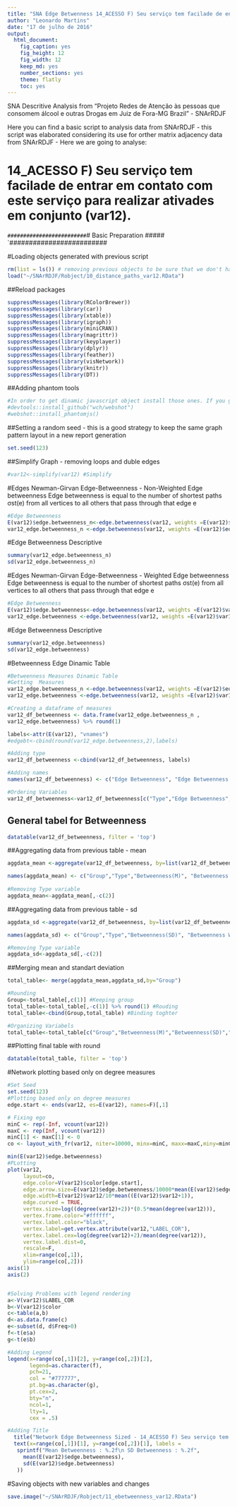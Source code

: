 ```yaml
---
title: "SNA Edge Betwenness 14_ACESSO F) Seu serviço tem facilade de entrar em contato com este serviço para realizar ativades em conjunto (var12)."
author: "Leonardo Martins"
date: "17 de julho de 2016"
output: 
  html_document: 
    fig_caption: yes
    fig_height: 12
    fig_width: 12
    keep_md: yes
    number_sections: yes
    theme: flatly
    toc: yes
---
```

SNA Descritive Analysis from "Projeto Redes de Atenção às pessoas que consomem álcool e outras Drogas em Juiz de Fora-MG   Brazil"  - SNArRDJF

Here you can find a basic script to analysis data from SNArRDJF - this script was elaborated considering its use for orther matrix adjacency data from SNArRDJF - Here we are going to analyse:

# 14_ACESSO F) Seu serviço tem facilade de entrar em contato com este serviço para realizar ativades em conjunto (var12).

`#########################
`# Basic Preparation #####
`#########################

#Loading objects generated with previous script 
```r
rm(list = ls()) # removing previous objects to be sure that we don't have objects conflicts name
load("~/SNArRDJF/Robject/10_distance_paths_var12.RData")
```
##Reload packages
```r
suppressMessages(library(RColorBrewer))
suppressMessages(library(car))
suppressMessages(library(xtable))
suppressMessages(library(igraph))
suppressMessages(library(miniCRAN))
suppressMessages(library(magrittr))
suppressMessages(library(keyplayer))
suppressMessages(library(dplyr))
suppressMessages(library(feather))
suppressMessages(library(visNetwork))
suppressMessages(library(knitr))
suppressMessages(library(DT))
```
##Adding phantom tools
```r
#In order to get dinamic javascript object install those ones. If you get problems installing go to Stackoverflow.com and type your error to discover what to do. In some cases the libraries need to be intalled in outside R libs.
#devtools::install_github("wch/webshot")
#webshot::install_phantomjs()
```
##Setting a random seed - this is a good strategy to keep the same graph pattern layout in a new report generation
```r
set.seed(123)
```

##Simplify Graph - removing loops and duble edges 
```r
#var12<-simplify(var12) #Simplify
```

#Edges Newman-Girvan Edge-Betweenness - Non-Weighted
Edge betweenness Edge betweenness is equal to the number of shortest paths σst(e) from all vertices to all others that pass through that edge e
```r
#Edge Betweenness
E(var12)$edge.betweenness_n<-edge.betweenness(var12, weights =E(var12)$equalone)
var12_edge.betweenness_n <-edge.betweenness(var12, weights =E(var12)$equalone)
```
#Edge Betweenness Descriptive
```r
summary(var12_edge.betweenness_n)
sd(var12_edge.betweenness_n)
```

#Edges Newman-Girvan Edge-Betweenness - Weighted
Edge betweenness Edge betweenness is equal to the number of shortest paths σst(e) from all vertices to all others that pass through that edge e
```r
#Edge Betweenness
E(var12)$edge.betweenness<-edge.betweenness(var12, weights =E(var12)$var12)
var12_edge.betweenness <-edge.betweenness(var12, weights =E(var12)$var12)
```
#Edge Betweenness Descriptive
```r
summary(var12_edge.betweenness)
sd(var12_edge.betweenness)
```

#Betweenness Edge Dinamic Table
```r
#Betweenness Measures Dinamic Table
#Getting  Measures
var12_edge.betweenness_n <-edge.betweenness(var12, weights =E(var12)$equalone)
var12_edge.betweenness <-edge.betweenness(var12, weights =E(var12)$var12)

#Creating a dataframe of measures
var12_df_betweenness <- data.frame(var12_edge.betweenness_n ,
var12_edge.betweenness) %>% round(1)

labels<-attr(E(var12), "vnames")
#edgebt<-cbind(round(var12_edge.betweenness,2),labels)

#Adding type
var12_df_betweenness <-cbind(var12_df_betweenness, labels)

#Adding names
names(var12_df_betweenness) <- c("Edge Betweenness", "Edge Betweenness Weighted", "Type")

#Ordering Variables
var12_df_betweenness<-var12_df_betweenness[c("Type","Edge Betweenness", "Edge Betweenness Weighted")]
```
## General tabel for Betweenness
```r
datatable(var12_df_betweenness, filter = 'top')
```
##Aggregating data from previous table - mean
```r
aggdata_mean <-aggregate(var12_df_betweenness, by=list(var12_df_betweenness$Type), FUN=mean, na.rm=TRUE)

names(aggdata_mean) <- c("Group","Type","Betweenness(M)", "Betweenness Weighted(M)")
  
#Removing Type variable
aggdata_mean<-aggdata_mean[,-c(2)]
```
##Aggregating data from previous table - sd
```r
aggdata_sd <-aggregate(var12_df_betweenness, by=list(var12_df_betweenness$Type), FUN=sd, na.rm=TRUE) 

names(aggdata_sd) <- c("Group","Type","Betweenness(SD)", "Betweenness Weighted(SD)")

#Removing Type variable
aggdata_sd<-aggdata_sd[,-c(2)]
```
##Merging mean and standart deviation
```r
total_table<- merge(aggdata_mean,aggdata_sd,by="Group")

#Rounding
Group<-total_table[,c(1)] #Keeping group
total_table<-total_table[,-c(1)] %>% round(1) #Rouding
total_table<-cbind(Group,total_table) #Binding toghter

#Organizing Variabels
total_table<-total_table[c("Group","Betweenness(M)","Betweenness(SD)","Betweenness Weighted(M)", "Betweenness Weighted(SD)")]
```
##Plotting final table with round
```r
datatable(total_table, filter = 'top')
```

#Network plotting based only on degree measures 
```r
#Set Seed
set.seed(123)
#Plotting based only on degree measures 
edge.start <- ends(var12, es=E(var12), names=F)[,1]

# Fixing ego
minC <- rep(-Inf, vcount(var12))
maxC <- rep(Inf, vcount(var12))
minC[1] <- maxC[1] <- 0
co <- layout_with_fr(var12, niter=10000, minx=minC, maxx=maxC,miny=minC, maxy=maxC, weights =E(var12)$edge.betweenness)

min(E(var12)$edge.betweenness)
#PLotting
plot(var12, 
     layout=co,
     edge.color=V(var12)$color[edge.start],
     edge.arrow.size=E(var12)$edge.betweenness/10000*mean(E(var12)$edge.betweenness+1),
     edge.width=E(var12)$var12/10*mean((E(var12)$var12+1)),
     edge.curved = TRUE,
     vertex.size=log((degree(var12)+2))*(0.5*mean(degree(var12))),
     vertex.frame.color="#ffffff",
     vertex.label.color="black",
     vertex.label=get.vertex.attribute(var12,"LABEL_COR"),
     vertex.label.cex=log(degree(var12)+2)/mean(degree(var12)),
     vertex.label.dist=0,
     rescale=F,
     xlim=range(co[,1]), 
     ylim=range(co[,2]))
axis(1)
axis(2)


#Solving Problems with legend rendering 
a<-V(var12)$LABEL_COR
b<-V(var12)$color
c<-table(a,b)
d<-as.data.frame(c)
e<-subset(d, d$Freq>0)
f<-t(e$a)
g<-t(e$b)

#Adding Legend
legend(x=range(co[,1])[2], y=range(co[,2])[2],
       legend=as.character(f),
       pch=21,
       col = "#777777", 
       pt.bg=as.character(g),
       pt.cex=2,
       bty="n", 
       ncol=1,
       lty=1,
       cex = .5)

#Adding Title
  title("Network Edge Betweenness Sized - 14_ACESSO F) Seu serviço tem facilade de entrar em contato com este serviço para realizar ativades em conjunto (var12).", sub = "Source: from authors ", cex = .5)
  text(x=range(co[,1])[1], y=range(co[,2])[1], labels = 
   sprintf("Mean Betweenness : %.2f\n SD Betweenness : %.2f",
     mean(E(var12)$edge.betweenness), 
     sd(E(var12)$edge.betweenness)
   ))
```


#Saving objects with new variables and changes
```r
save.image("~/SNArRDJF/Robject/11_ebetweenness_var12.RData") 
```

